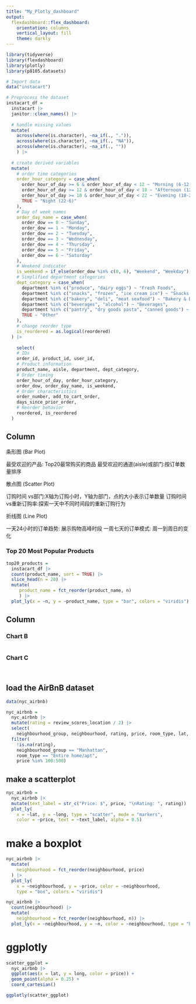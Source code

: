 ```yaml
---
title: "My_Plotly_dashboard"
output:
  flexdashboard::flex_dashboard:
    orientation: columns
    vertical_layout: fill
    theme: darkly
---
```


```r
library(tidyverse)
library(flexdashboard)
library(plotly)
library(p8105.datasets)
```


```r
# Import data
data("instacart")
```

```r
# Preprocess the dataset
instacart_df = 
  instacart |>
  janitor::clean_names() |> 
  
  # handle missing values
  mutate(
    across(where(is.character), ~na_if(., ".")),
    across(where(is.character), ~na_if(., "NA")),
    across(where(is.character), ~na_if(., ""))
    ) |>
  
  # create derived variables
  mutate(
    # order time categories
    order_hour_category = case_when(
      order_hour_of_day >= 6 & order_hour_of_day < 12 ~ "Morning (6-12)",
      order_hour_of_day >= 12 & order_hour_of_day < 18 ~ "Afternoon (12-18)",
      order_hour_of_day >= 18 & order_hour_of_day < 22 ~ "Evening (18-22)",
      TRUE ~ "Night (22-6)"
    ),
    # Day of week names
    order_day_name = case_when(
      order_dow == 0 ~ "Sunday",
      order_dow == 1 ~ "Monday",
      order_dow == 2 ~ "Tuesday",
      order_dow == 3 ~ "Wednesday",
      order_dow == 4 ~ "Thursday",
      order_dow == 5 ~ "Friday",
      order_dow == 6 ~ "Saturday"
    ),
    # Weekend indicator
    is_weekend = if_else(order_dow %in% c(0, 6), "Weekend", "Weekday"),
    # Simplified department categories
    dept_category = case_when(
      department %in% c("produce", "dairy eggs") ~ "Fresh Foods",
      department %in% c("snacks", "frozen", "ice cream ice") ~ "Snacks & Frozen",
      department %in% c("bakery", "deli", "meat seafood") ~ "Bakery & Deli",
      department %in% c("beverages", "alcohol") ~ "Beverages",
      department %in% c("pantry", "dry goods pasta", "canned goods") ~ "Pantry Staples",
      TRUE ~ "Other"
    ),
    # change reorder type
    is_reordered = as.logical(reordered)
  ) |>
  
    select(
    # IDs
    order_id, product_id, user_id,
    # Product information
    product_name, aisle, department, dept_category,
    # Order timing
    order_hour_of_day, order_hour_category,
    order_dow, order_day_name, is_weekend,
    # Order characteristics
    order_number, add_to_cart_order,
    days_since_prior_order,
    # Reorder behavior
    reordered, is_reordered
  )
```


Column {data-width=650}
-----------------------------------------------------------------------



条形图 (Bar Plot)

最受欢迎的产品: Top20最常购买的商品
最受欢迎的通道(aisle)或部门:按订单数量排序

散点图 (Scatter Plot)

订购时间 vs部门:X轴为订购小时，Y轴为部门，点的大小表示订单数量
订购时间 vs重新订购率:探索一天中不同时间段的重新订购行为



折线图 (Line Plot)

一天24小时的订单趋势: 展示购物高峰时段
一周七天的订单模式: 周一到周日的变化



### Top 20 Most Popular Products

```r
top20_products =
  instacart_df |>
  count(product_name, sort = TRUE) |>
  slice_head(n = 20) |>
  mutate(
     product_name = fct_reorder(product_name, n)
     ) |>
  plot_ly(x = ~n, y = ~product_name, type = "bar", colors = "viridis")

```







Column {data-width=350}
-----------------------------------------------------------------------

### Chart B

```r

```

### Chart C

```r

```





















```r






```

## load the AirBnB dataset

```r
data(nyc_airbnb)

nyc_airbnb = 
  nyc_airbnb |> 
  mutate(rating = review_scores_location / 2) |>
  select(
    neighbourhood_group, neighbourhood, rating, price, room_type, lat, long) |>
  filter(
    !is.na(rating), 
    neighbourhood_group == "Manhattan",
    room_type == "Entire home/apt",
    price %in% 100:500)

```

## make a scatterplot

```r
nyc_airbnb = 
  nyc_airbnb |>
  mutate(text_label = str_c("Price: $", price, "\nRating: ", rating)) |> 
  plot_ly(
    x = ~lat, y = ~long, type = "scatter", mode = "markers",
    color = ~price, text = ~text_label, alpha = 0.5)

```


# make a boxplot

```r
nyc_airbnb |> 
  mutate(
    neighbourhood = fct_reorder(neighbourhood, price)
  ) |>
  plot_ly(
    x = ~neighbourhood, y = ~price, color = ~neighbourhood, 
    type = "box", colors = "viridis")


```

```r
nyc_airbnb |> 
  count(neighbourhood) |> 
  mutate(
    neighbourhood = fct_reorder(neighbourhood, n)) |> 
  plot_ly(x = ~neighbourhood, y = ~n, color = ~neighbourhood, type = "bar", colors = "viridis")

```

# ggplotly

```r
scatter_ggplot = 
  nyc_airbnb |>
  ggplot(aes(x = lat, y = long, color = price)) +
  geom_point(alpha = 0.25) +
  coord_cartesian()

ggplotly(scatter_ggplot)

```










## 



```r






```

## 




```r










```











